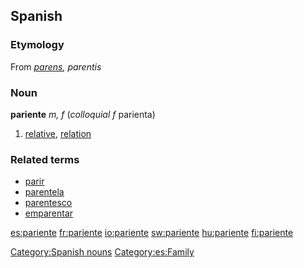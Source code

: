 ==Spanish==
===Etymology===
From {{L.|es}} ''[[parens]], parentis''

===Noun===
'''pariente'''  ''m, f'' (''colloquial f'' parienta)

# [[relative]], [[relation]]

===Related terms===
*[[parir]]
*[[parentela]]
*[[parentesco]]
*[[emparentar]]

[[Category:Spanish nouns]]
[[Category:es:Family]]

[[es:pariente]]
[[fr:pariente]]
[[io:pariente]]
[[sw:pariente]]
[[hu:pariente]]
[[fi:pariente]]